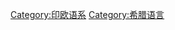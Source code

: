 {{Catnav|頁面分類|人文學科|语言学|語系|印欧语系}}
{{Commonscat|Greek language}}

[[Category:印欧语系|Category:印欧语系]]
[[Category:希腊语言|Category:希腊语言]]